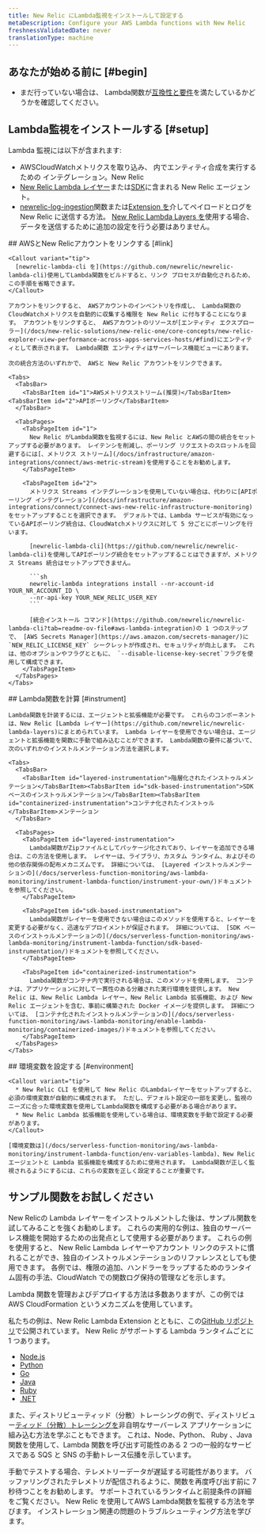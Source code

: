 ```yaml
---
title: New Relic にLambda監視をインストールして設定する
metaDescription: Configure your AWS Lambda functions with New Relic
freshnessValidatedDate: never
translationType: machine
---
```


## あなたが始める前に [#begin]

* まだ行っていない場合は、 Lambda関数が[互換性と要件](/docs/serverless-function-monitoring/aws-lambda-monitoring/instrument-lambda-function/compatibility-requirement-lambda-monitoring)を満たしているかどうかを確認してください。

## Lambda監視をインストールする [#setup]

Lambda 監視には以下が含まれます:

* AWSCloudWatchメトリクスを取り込み、 内でエンティティ合成を実行するための インテグレーション。New Relic
* [New Relic Lambda レイヤー](https://github.com/newrelic/newrelic-lambda-layers)または[SDK](/docs/serverless-function-monitoring/aws-lambda-monitoring/instrument-lambda-function/sdk-based-instrumentation)に含まれる New Relic エージェント。
* [newrelic-log-ingestion](https://github.com/newrelic/aws-log-ingestion)関数または[Extension を](https://github.com/newrelic/newrelic-lambda-extension)介してペイロードとログを New Relic に送信する方法。 [New Relic Lambda Layers を](https://github.com/newrelic/newrelic-lambda-layers)使用する場合、データを送信するために追加の設定を行う必要はありません。

<Steps>
  <Step>
    ## AWSとNew Relicアカウントをリンクする [#link]

    <Callout variant="tip">
      [newrelic-lambda-cli を](https://github.com/newrelic/newrelic-lambda-cli)使用してLambda関数をビルドすると、リンク プロセスが自動化されるため、この手順を省略できます。
    </Callout>

    アカウントをリンクすると、 AWSアカウントのインベントリを作成し、 Lambda関数の CloudWatchメトリクスを自動的に収集する権限を New Relic に付与することになります。 アカウントをリンクすると、 AWSアカウントのリソースが[エンティティ エクスプローラー](/docs/new-relic-solutions/new-relic-one/core-concepts/new-relic-explorer-view-performance-across-apps-services-hosts/#find)にエンティティとして表示されます。 Lambda関数 エンティティはサーバーレス機能ビューにあります。

    次の統合方法のいずれかで、 AWSと New Relic アカウントをリンクできます。

    <Tabs>
      <TabsBar>
        <TabsBarItem id="1">AWSメトリクスストリーム(推奨)</TabsBarItem> <TabsBarItem id="2">APIポーリング</TabsBarItem>
      </TabsBar>

      <TabsPages>
        <TabsPageItem id="1">
          New Relic がLambda関数を監視するには、New Relic とAWSの間の統合をセットアップする必要があります。 レイテンシを削減し、ポーリング リクエストのスロットルを回避するには[、メトリクス ストリーム](/docs/infrastructure/amazon-integrations/connect/aws-metric-stream)を使用することをお勧めします。
        </TabsPageItem>

        <TabsPageItem id="2">
          メトリクス Streams インテグレーションを使用していない場合は、代わりに[APIポーリング インテグレーション](/docs/infrastructure/amazon-integrations/connect/connect-aws-new-relic-infrastructure-monitoring)をセットアップすることを選択できます。 デフォルトでは、Lambda サービスが有効になっているAPIポーリング統合は、CloudWatchメトリクスに対して 5 分ごとにポーリングを行います。

          [newrelic-lambda-cli](https://github.com/newrelic/newrelic-lambda-cli)を使用してAPIポーリング統合をセットアップすることはできますが、メトリクス Streams 統合はセットアップできません。

          ```sh
          newrelic-lambda integrations install --nr-account-id YOUR_NR_ACCOUNT_ID \
          --nr-api-key YOUR_NEW_RELIC_USER_KEY
          ```

          [統合インストール コマンド](https://github.com/newrelic/newrelic-lambda-cli?tab=readme-ov-file#aws-lambda-integration)の 1 つのステップで、 [AWS Secrets Manager](https://aws.amazon.com/secrets-manager/)に `NEW_RELIC_LICENSE_KEY` シークレットが作成され、セキュリティが向上します。 これは、他のオプションやフラグとともに、 `--disable-license-key-secret`フラグを使用して構成できます。
        </TabsPageItem>
      </TabsPages>
    </Tabs>
  </Step>

  <Step>
    ## Lambda関数を計算 [#instrument]

    Lambda関数を計装するには、エージェントと拡張機能が必要です。 これらのコンポーネントは、New Relic [Lambda レイヤー](https://github.com/newrelic/newrelic-lambda-layers)にまとめられています。 Lambda レイヤーを使用できない場合は、エージェントと拡張機能を関数に手動で組み込むことができます。 Lambda関数の要件に基づいて、次のいずれかのインストルメンテーション方法を選択します。

    <Tabs>
      <TabsBar>
        <TabsBarItem id="layered-instrumentation">階層化されたインストゥルメンテーション</TabsBarItem><TabsBarItem id="sdk-based-instrumentation">SDK ベースのインストゥルメンテーション</TabsBarItem><TabsBarItem id="containerized-instrumentation">コンテナ化されたインストゥル</TabsBarItem>メンテーション
      </TabsBar>

      <TabsPages>
        <TabsPageItem id="layered-instrumentation">
          Lambda関数がZipファイルとしてパッケージ化されており、レイヤーを追加できる場合は、この方法を使用します。 レイヤーは、ライブラリ、カスタム ランタイム、およびその他の依存関係の配布メカニズムです。 詳細については、 [Layered インストゥルメンテーションの](/docs/serverless-function-monitoring/aws-lambda-monitoring/instrument-lambda-function/instrument-your-own/)ドキュメントを参照してください。
        </TabsPageItem>

        <TabsPageItem id="sdk-based-instrumentation">
          Lambda関数がレイヤーを使用できない場合はこのメソッドを使用すると、レイヤーを変更する必要がなく、迅速なデプロイメントが保証されます。 詳細については、 [SDK ベースのインストゥルメンテーションの](/docs/serverless-function-monitoring/aws-lambda-monitoring/instrument-lambda-function/sdk-based-instrumentation/)ドキュメントを参照してください。
        </TabsPageItem>

        <TabsPageItem id="containerized-instrumentation">
          Lambda関数がコンテナ内で実行される場合は、このメソッドを使用します。 コンテナは、アプリケーションに対して一貫性のある分離された実行環境を提供します。 New Relic は、New Relic Lambda レイヤー、New Relic Lambda 拡張機能、および New Relic エージェントを含む、事前に構築された Docker イメージを提供します。 詳細については、 [コンテナ化されたインストゥルメンテーションの](/docs/serverless-function-monitoring/aws-lambda-monitoring/enable-lambda-monitoring/containerized-images/)ドキュメントを参照してください。
        </TabsPageItem>
      </TabsPages>
    </Tabs>
  </Step>

  <Step>
    ## 環境変数を設定する [#environment]

    <Callout variant="tip">
      * New Relic CLI を使用して New Relic のLambdaレイヤーをセットアップすると、必須の環境変数が自動的に構成されます。 ただし、デフォルト設定の一部を変更し、監視のニーズに合った環境変数を使用してLambda関数を構成する必要がある場合があります。
      * New Relic Lambda 拡張機能を使用している場合は、環境変数を手動で設定する必要があります。
    </Callout>

    [環境変数は](/docs/serverless-function-monitoring/aws-lambda-monitoring/instrument-lambda-function/env-variables-lambda)、New Relic エージェントと Lambda 拡張機能を構成するために使用されます。 Lambda関数が正しく監視されるようにするには、これらの変数を正しく設定することが重要です。
  </Step>
</Steps>

## サンプル関数をお試しください

New Relicの Lambda レイヤーをインストゥルメントした後は、サンプル関数を試してみることを強くお勧めします。 これらの実用的な例は、独自のサーバーレス機能を開始するための出発点として使用する必要があります。 これらの例を使用すると、 New Relic Lambda レイヤーやアカウント リンクのテストに慣れることができ、独自のインストゥルメンテーションのリファレンスとしても使用できます。 各例では、権限の追加、ハンドラーをラップするためのランタイム固有の手法、CloudWatch での関数ログ保持の管理などを示します。

Lambda 関数を管理およびデプロイする方法は多数ありますが、この例ではAWS CloudFormation というメカニズムを使用しています。

私たちの例は、New Relic Lambda Extension とともに、この[GitHub リポジトリ](https://github.com/newrelic/newrelic-lambda-extension)で公開されています。 New Relic がサポートする Lambda ランタイムごとに 1 つあります。

* [Node.js](https://github.com/newrelic/newrelic-lambda-extension/tree/main/examples/sam/node)
* [Python](https://github.com/newrelic/newrelic-lambda-extension/tree/main/examples/sam/python)
* [Go](https://github.com/newrelic/newrelic-lambda-extension/tree/main/examples/sam/go)
* [Java](https://github.com/newrelic/newrelic-lambda-extension/tree/main/examples/sam/java)
* [Ruby](https://github.com/newrelic/newrelic-lambda-extension/tree/main/examples/sam/ruby)
* [.NET](https://github.com/newrelic/newrelic-lambda-extension/tree/main/examples/sam/dotnet)

また、ディストリビューティッド（分散）トレーシングの例で、ディストリビュー[ティッド（分散）トレーシングを](https://github.com/newrelic/newrelic-lambda-extension/tree/main/examples/sam/distributedtracing)非自明なサーバーレス アプリケーションに組み込む方法を学ぶこともできます。 これは、Node、Python、 Ruby 、Java 関数を使用して、Lambda 関数を呼び出す可能性のある 2 つの一般的なサービスである SQS と SNS の手動トレース伝播を示しています。

<Callout variant="tip">
  手動でテストする場合、テレメトリーデータが遅延する可能性があります。 バッファリングされたテレメトリが配信されるように、関数を再度呼び出す前に 7 秒待つことをお勧めします。
</Callout>

<DocTiles>
  <DocTile title="Compatibility and requirement" path="/docs/serverless-function-monitoring/aws-lambda-monitoring/instrument-lambda-function/compatibility-requirement-lambda-monitoring">サポートされているランタイムと前提条件の詳細をご覧ください。</DocTile> <DocTile title="Data and UI" path="/docs/serverless-function-monitoring/aws-lambda-monitoring/ui-data/understand-lambda-monitoring-ui/">New Relic を使用してAWS Lambda関数を監視する方法を学びます。</DocTile> <DocTile title="Troubleshooting" path="/docs/serverless-function-monitoring/aws-lambda-monitoring/troubleshooting">インストレーション関連の問題のトラブルシューティング方法を学びます。</DocTile>
</DocTiles>